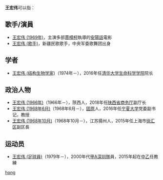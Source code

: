 '''王宏伟'''可以指：
== 歌手/演員 ==
* [[王宏伟_(1969年)|王宏伟 (1969年)]]，主演多部[[賈樟柯|賈樟柯]]執導的[[安陽話|安陽話]]電影
* [[王宏伟_(歌手)|王宏伟 (歌手)]]，新疆民歌歌手，中央军委歌舞团出身

== 学者 ==
* [[王宏伟_(结构生物学家)|王宏伟 (结构生物学家)]]（1974年－），2016年任[[清华大学生命科学学院|清华大学生命科学学院]]院长

== 政治人物 ==
* [[王宏伟_(1966年)|王宏伟 (1966年)]]（1966年－），陝西人，2018年任[[陕西省商务厅|陕西省商务厅]]副厅长
* [[王宏伟_(1968年6月)|王宏伟 (1968年6月)]]（1968年6月－），[[固原|固原]]人，2016年任[[宁夏大学|宁夏大学]]党委副书记，教授
* [[王宏伟_(1968年10月)|王宏伟 (1968年10月)]]（1968年10月－），江苏揚州人，2015年任上海市[[徐汇区|徐汇区]]副区長

== 运动员 ==
* [[王宏伟_(足球運動員)|王宏伟 (足球員)]]（1979年－），2000年代[[甲A|甲A]][[深圳市足球俱乐部|深圳隊]]員，2015年起在[[中乙|中乙]]任教練

{{disambig}}

[[Category:三字王姓人名消歧义|hong]]